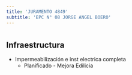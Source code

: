```yaml
---
title: 'JURAMENTO 4849'
subtitle: 'EPC N° 08 JORGE ANGEL BOERO'
---
```


#
## Infraestructura

* Impermeabilización e inst electrica completa 
    + Planificado - Mejora Edilicia 



